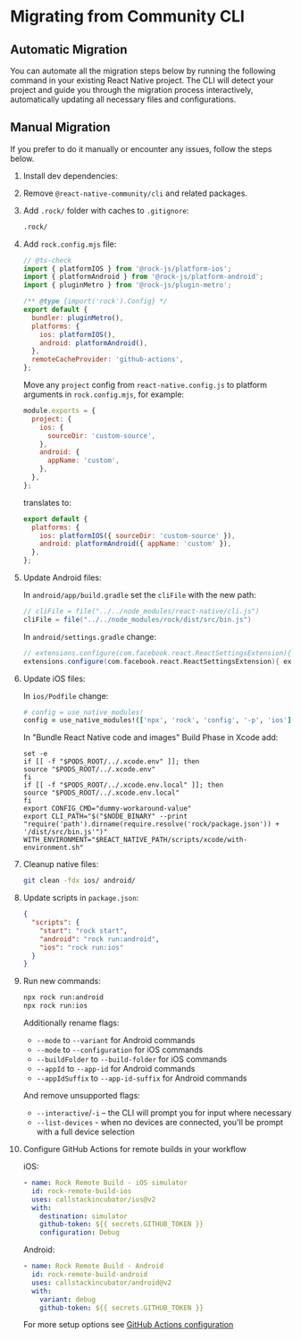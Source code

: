 
# Migrating from Community CLI

## Automatic Migration

You can automate all the migration steps below by running the following command in your existing React Native project. The CLI will detect your project and guide you through the migration process interactively, automatically updating all necessary files and configurations.

<PackageManagerTabs command="create rock" />

## Manual Migration

If you prefer to do it manually or encounter any issues, follow the steps below.

1. Install dev dependencies:

   <PackageManagerTabs command="install -D rock @rock-js/plugin-metro @rock-js/platform-android @rock-js/platform-ios" />

1. Remove `@react-native-community/cli` and related packages.

   <PackageManagerTabs command="remove @react-native-community/cli @react-native-community/cli-platform-ios @react-native-community/cli-platform-android" />

1. Add `.rock/` folder with caches to `.gitignore`:

   ```txt title=".gitignore"
   .rock/
   ```

1. Add `rock.config.mjs` file:

   ```js title="rock.config.mjs"
   // @ts-check
   import { platformIOS } from '@rock-js/platform-ios';
   import { platformAndroid } from '@rock-js/platform-android';
   import { pluginMetro } from '@rock-js/plugin-metro';

   /** @type {import('rock').Config} */
   export default {
     bundler: pluginMetro(),
     platforms: {
       ios: platformIOS(),
       android: platformAndroid(),
     },
     remoteCacheProvider: 'github-actions',
   };
   ```

   Move any `project` config from `react-native.config.js` to platform arguments in `rock.config.mjs`, for example:

   ```js title="react-native.config.js
   module.exports = {
     project: {
       ios: {
         sourceDir: 'custom-source',
       },
       android: {
         appName: 'custom',
       },
     },
   };
   ```

   translates to:

   ```js title="rock.config.mjs"
   export default {
     platforms: {
       ios: platformIOS({ sourceDir: 'custom-source' }),
       android: platformAndroid({ appName: 'custom' }),
     },
   };
   ```

1. Update Android files:

   In `android/app/build.gradle` set the `cliFile` with the new path:

   ```groovy title="android/app/build.gradle" {2}
   // cliFile = file("../../node_modules/react-native/cli.js")
   cliFile = file("../../node_modules/rock/dist/src/bin.js")
   ```

   In `android/settings.gradle` change:

   ```groovy title="android/settings.gradle" {2}
   // extensions.configure(com.facebook.react.ReactSettingsExtension){ ex -> ex.autolinkLibrariesFromCommand() }
   extensions.configure(com.facebook.react.ReactSettingsExtension){ ex -> ex.autolinkLibrariesFromCommand(['npx', 'rock', 'config', '-p', 'android']) }
   ```

1. Update iOS files:

   In `ios/Podfile` change:

   ```ruby title="ios/Podfile" {2}
   # config = use_native_modules!
   config = use_native_modules!(['npx', 'rock', 'config', '-p', 'ios'])
   ```

   In "Bundle React Native code and images" Build Phase in Xcode add:

   ```shell title="Bundle React Native code and images build phase" {2-9}
   set -e
   if [[ -f "$PODS_ROOT/../.xcode.env" ]]; then
   source "$PODS_ROOT/../.xcode.env"
   fi
   if [[ -f "$PODS_ROOT/../.xcode.env.local" ]]; then
   source "$PODS_ROOT/../.xcode.env.local"
   fi
   export CONFIG_CMD="dummy-workaround-value"
   export CLI_PATH="$("$NODE_BINARY" --print "require('path').dirname(require.resolve('rock/package.json')) + '/dist/src/bin.js'")"
   WITH_ENVIRONMENT="$REACT_NATIVE_PATH/scripts/xcode/with-environment.sh"
   ```

1. Cleanup native files:

   ```sh
   git clean -fdx ios/ android/
   ```

1. Update scripts in `package.json`:

   ```json title="package.json"
   {
     "scripts": {
       "start": "rock start",
       "android": "rock run:android",
       "ios": "rock run:ios"
     }
   }
   ```

1. Run new commands:

   ```sh
   npx rock run:android
   npx rock run:ios
   ```

   Additionally rename flags:
   - `--mode` to `--variant` for Android commands
   - `--mode` to `--configuration` for iOS commands
   - `--buildFolder` to `--build-folder` for iOS commands
   - `--appId` to `--app-id` for Android commands
   - `--appIdSuffix` to `--app-id-suffix` for Android commands

   And remove unsupported flags:
   - `--interactive`/`-i` – the CLI will prompt you for input where necessary
   - `--list-devices` - when no devices are connected, you'll be prompt with a full device selection

1. Configure GitHub Actions for remote builds in your workflow

   iOS:

   ```yaml title=".github/workflows/build-ios"
   - name: Rock Remote Build - iOS simulator
     id: rock-remote-build-ios
     uses: callstackincubator/ios@v2
     with:
       destination: simulator
       github-token: ${{ secrets.GITHUB_TOKEN }}
       configuration: Debug
   ```

   Android:

   ```yaml title=".github/workflows/build-android"
   - name: Rock Remote Build - Android
     id: rock-remote-build-android
     uses: callstackincubator/android@v2
     with:
       variant: debug
       github-token: ${{ secrets.GITHUB_TOKEN }}
   ```

   For more setup options see [GitHub Actions configuration](../github-actions/configuration.md)

